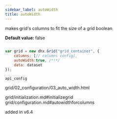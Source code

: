 ```yaml
---
sidebar_label: autoWidth
title: autoWidth
---
```



          


<Short>
 makes grid's columns to fit the size of a grid






</Short>



<Type>
 boolean


</Type>


<strong>Default value: </strong>  false

~~~js
 
var grid = new dhx.Grid("grid_container", {
    columns: [// columns config],
    autoWidth:true, /*!*/
    data: dataset
});


~~~
	api_config

<Descr>
 


</Descr>


 grid/02_configuration/03_auto_width.html

 grid/initialization.md#initializegrid
grid/configuration.md#autowidthforcolumns

 added in v6.4

